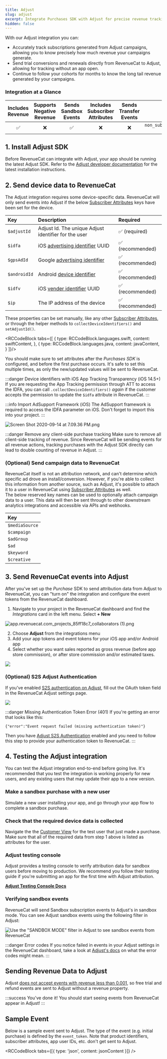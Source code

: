 ```yaml
---
title: Adjust
slug: adjust
excerpt: Integrate Purchases SDK with Adjust for precise revenue tracking
hidden: false
---
```

With our Adjust integration you can:

- Accurately track subscriptions generated from Adjust campaigns, allowing you to know precisely how much revenue your campaigns generate.
- Send trial conversions and renewals directly from RevenueCat to Adjust, allowing for tracking without an app open.
- Continue to follow your cohorts for months to know the long tail revenue generated by your campaigns.

### Integration at a Glance

| Includes Revenue | Supports Negative Revenue | Sends Sandbox Events | Includes Subscriber Attributes | Sends Transfer Events |                      Optional Event Types                       |
| :--------------: | :-----------------------: | :------------------: | :----------------------------: | :-------------------: | :-------------------------------------------------------------: |
|        ✅        |            ❌             |          ✅          |               ❌               |          ❌           | `non_subscription_purchase_event_token` `expiration_event_token` |

## 1. Install Adjust SDK

Before RevenueCat can integrate with Adjust, your app should be running the latest Adjust SDK. Refer to the [Adjust developer documentation](https://help.adjust.com/en/article/sdk-releases) for the latest installation instructions.

## 2. Send device data to RevenueCat

The Adjust integration requires some device-specific data. RevenueCat will only send events into Adjust if the below [Subscriber Attributes](/customers/subscriber-attributes) keys have been set for the device.

| Key          | Description                                                                                                                                     | Required         |
| :----------- | :---------------------------------------------------------------------------------------------------------------------------------------------- | :--------------- |
| `$adjustId`  | Adjust Id. The unique Adjust identifier for the user                                                                                            | ✅ (required)    |
| `$idfa`      | iOS [advertising identifier](https://developer.apple.com/documentation/adsupport/asidentifiermanager/1614151-advertisingidentifier) UUID        | ✅ (recommended) |
| `$gpsAdId`   | Google [advertising identifier](https://developers.google.com/android/reference/com/google/android/gms/ads/identifier/AdvertisingIdClient.Info) | ✅ (recommended) |
| `$androidId` | Android [device identifier](https://developer.android.com/reference/android/provider/Settings.Secure#ANDROID_ID)                                | ✅ (recommended) |
| `$idfv`      | iOS [vender identifier](https://developer.apple.com/documentation/uikit/uidevice/1620059-identifierforvendor) UUID                              | ✅ (recommended) |
| `$ip`        | The IP address of the device                                                                                                                    | ✅ (recommended) |

These properties can be set manually, like any other [Subscriber Attributes](/customers/subscriber-attributes), or through the helper methods to `collectDeviceIdentifiers()` and `setAdjustId()`.


<RCCodeBlock tabs={[
    {
        type: RCCodeBlock.languages.swift,
        content: swiftContent,
    },
    {
        type: RCCodeBlock.languages.java,
        content: javaContent,
    }
]}/>

You should make sure to set attributes after the _Purchases SDK_ is configured, and before the first purchase occurs. It's safe to set this multiple times, as only the new/updated values will be sent to RevenueCat.

:::danger Device identifiers with iOS App Tracking Transparency (iOS 14.5+)
If you are requesting the App Tracking permission through ATT to access the IDFA, you can call `.collectDeviceIdentifiers()` _again_ if the customer accepts the permission to update the `$idfa` attribute in RevenueCat.
:::

:::info Import AdSupport Framework (iOS)
The AdSupport framework is required to access the IDFA parameter on iOS. Don't forget to import this into your project.
:::

![](/images/caf9cda-Screen_Shot_2020-09-14_at_7.09.36_PM_739bc6ccef43416570bf51e527f4e0fc.png "Screen Shot 2020-09-14 at 7.09.36 PM.png")

:::danger Remove any client-side purchase tracking
Make sure to remove all client-side tracking of revenue. Since RevenueCat will be sending events for all revenue actions, tracking purchases with the Adjust SDK directly can lead to double counting of revenue in Adjust.
:::

### (Optional) Send campaign data to RevenueCat

RevenueCat itself is not an attribution network, and can't determine which specific ad drove an install/conversion. However, if you're able to collect this information from another source, such as Adjust, it's possible to attach it to a user in RevenueCat using [Subscriber Attributes](/customers/subscriber-attributes) as well.  
The below reserved key names can be used to optionally attach campaign data to a user. This data will then be sent through to other downstream analytics integrations and accessible via APIs and webhooks.

| Key            |
| :------------- |
| `$mediaSource` |
| `$campaign`    |
| `$adGroup`     |
| `$ad`          |
| `$keyword`     |
| `$creative`    |

## 3. Send RevenueCat events into Adjust

After you've set up the _Purchase_ SDK to send attribution data from Adjust to RevenueCat, you can "turn on" the integration and configure the event tokens from the RevenueCat dashboard.

1. Navigate to your project in the RevenueCat dashboard and find the _Integrations_ card in the left menu. Select **+ New**

![](/images/5cea364-app.revenuecat.com_projects_85ff18c7_collaborators_1_474f6d590f4f85d4e8e85a8b7daa1594.png "app.revenuecat.com_projects_85ff18c7_collaborators (1).png")

2. Choose **Adjust** from the integrations menu
3. Add your app tokens and event tokens for your iOS app and/or Android app
4. Select whether you want sales reported as gross revenue (before app store commission), or after store commission and/or estimated taxes.

![](/images/24b0991-app.revenuecat.com_projects_85ff18c7_integrations_adjust_b786d725d8f712350e3f4fab92247ce8.png)

### (Optional) S2S Adjust Authentication

If you've enabled [S2S authentication on Adjust](https://help.adjust.com/en/article/server-to-server-s2s-security), fill out the OAuth token field in the RevenueCat Adjust settings page.

![](/images/8d7ab80-Screenshot_2023-03-28_at_2.06.43_PM_71ec0208db5794f776e286d0918fcbff.png)

:::danger Missing Authentication Token Error (401)
If you're getting an error that looks like this:

```
{"error":"Event request failed (missing authentication token)"}
```

Then you have [Adjust S2S Authentication](https://help.adjust.com/en/article/server-to-server-s2s-security) enabled and you need to follow this step to provide your authentication token to RevenueCat.
:::

## 4. Testing the Adjust integration

You can test the Adjust integration end-to-end before going live. It's recommended that you test the integration is working properly for new users, and any existing users that may update their app to a new version.

### Make a sandbox purchase with a new user

Simulate a new user installing your app, and go through your app flow to complete a sandbox purchase.

### Check that the required device data is collected

Navigate the the [Customer View](/dashboard-and-metrics/customers-group/basic-information) for the test user that just made a purchase. Make sure that all of the required data from step 1 above is listed as attributes for the user.

### Adjust testing console

Adjust provides a testing console to verify attribution data for sandbox users before moving to production. We recommend you follow their testing guide if you're submitting an app for the first time with Adjust attribution.

**[Adjust Testing Console Docs](https://docs.adjust.com/en/testing-console/)**

### Verifying sandbox events

RevenueCat will send Sandbox subscription events to Adjust's in sandbox mode. You can see Adjust sandbox events using the following filter in Adjust:

![Use the "SANDBOX MODE" filter in Adjust to see sandbox events from RevenueCat](/images/00dd960-dccd96f-Screen_Shot_2018-12-14_at_8.03.54_PM_1e031c65d4a919afc4ce52cb9f493d21.png)

:::danger Error codes
If you notice failed in events in your Adjust settings in the RevenueCat dashboard, take a look at [Adjust's docs](https://help.adjust.com/en/article/s2s-api-reference?src=search#event-submission-responses) on what the error codes might mean.
:::

## Sending Revenue Data to Adjust

Adjust [does not accept events with revenue less than 0.001](https://help.adjust.com/en/article/server-to-server-events#track-revenue), so free trial and refund events are sent to Adjust without a revenue property.

:::success You've done it!
You should start seeing events from RevenueCat appear in Adjust!
:::

## Sample Event

Below is a sample event sent to Adjust. The type of the event (e.g. initial purchase) is defined by the `event_token`. Note that product identifiers, subscriber attributes, app user IDs, etc. don't get sent to Adjust.


<RCCodeBlock tabs={[{ type: 'json', content: jsonContent }]} />
